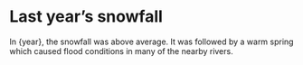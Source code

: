    # Last year’s snowfall
   In {year}, the snowfall was above average.
   It was followed by a warm spring which caused
   flood conditions in many of the nearby rivers.
   <Chart year={year} color="#fcb32c" />
